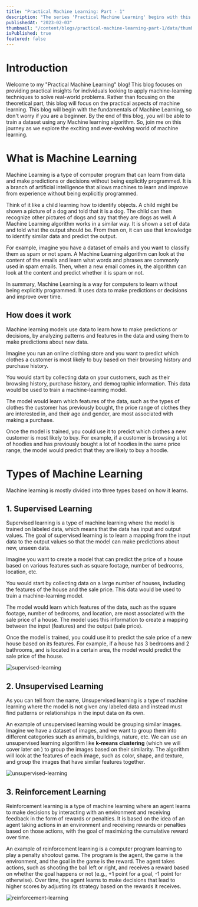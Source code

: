 ```yaml
---
title: "Practical Machine Learning: Part - 1"
description: "The series 'Practical Machine Learning' begins with this article. It covers the essentials needed to get started with machine learning, including the types of ML and basic principles."
publishedAt: "2023-02-03"
thumbnail: "/content/blogs/practical-machine-learning-part-1/data/thumbnail.png"
isPublished: true
featured: false
---
```


# Introduction

Welcome to my "Practical Machine Learning" blog! This blog focuses on providing practical insights for individuals looking to apply machine-learning techniques to solve real-world problems. Rather than focusing on the theoretical part, this blog will focus on the practical aspects of machine learning. This blog will begin with the fundamentals of Machine Learning, so don't worry if you are a beginner. By the end of this blog, you will be able to train a dataset using any Machine learning algorithm. So, join me on this journey as we explore the exciting and ever-evolving world of machine learning.

# What is Machine Learning

Machine Learning is a type of computer program that can learn from data and make predictions or decisions without being explicitly programmed. It is a branch of artificial intelligence that allows machines to learn and improve from experience without being explicitly programmed.

Think of it like a child learning how to identify objects. A child might be shown a picture of a dog and told that it is a dog. The child can then recognize other pictures of dogs and say that they are dogs as well. A Machine Learning algorithm works in a similar way. It is shown a set of data and told what the output should be. From then on, it can use that knowledge to identify similar data and predict the output.

For example, imagine you have a dataset of emails and you want to classify them as spam or not spam. A Machine Learning algorithm can look at the content of the emails and learn what words and phrases are commonly used in spam emails. Then, when a new email comes in, the algorithm can look at the content and predict whether it is spam or not.

In summary, Machine Learning is a way for computers to learn without being explicitly programmed. It uses data to make predictions or decisions and improve over time.

## How does it work

Machine learning models use data to learn how to make predictions or decisions, by analyzing patterns and features in the data and using them to make predictions about new data.

Imagine you run an online clothing store and you want to predict which clothes a customer is most likely to buy based on their browsing history and purchase history.

You would start by collecting data on your customers, such as their browsing history, purchase history, and demographic information. This data would be used to train a machine-learning model.

The model would learn which features of the data, such as the types of clothes the customer has previously bought, the price range of clothes they are interested in, and their age and gender, are most associated with making a purchase.

Once the model is trained, you could use it to predict which clothes a new customer is most likely to buy. For example, if a customer is browsing a lot of hoodies and has previously bought a lot of hoodies in the same price range, the model would predict that they are likely to buy a hoodie.

# Types of Machine Learning

Machine learning is mostly divided into three types based on how it learns.

## 1. Supervised Learning

Supervised learning is a type of machine learning where the model is trained on labeled data, which means that the data has input and output values. The goal of supervised learning is to learn a mapping from the input data to the output values so that the model can make predictions about new, unseen data.

Imagine you want to create a model that can predict the price of a house based on various features such as square footage, number of bedrooms, location, etc.

You would start by collecting data on a large number of houses, including the features of the house and the sale price. This data would be used to train a machine-learning model.

The model would learn which features of the data, such as the square footage, number of bedrooms, and location, are most associated with the sale price of a house. The model uses this information to create a mapping between the input (features) and the output (sale price).

Once the model is trained, you could use it to predict the sale price of a new house based on its features. For example, if a house has 3 bedrooms and 2 bathrooms, and is located in a certain area, the model would predict the sale price of the house.

![supervised-learning](/content/blogs/practical-machine-learning-part-1/data/supervised-learning.png)

## 2. Unsupervised Learning

As you can tell from the name, Unsupervised learning is a type of machine learning where the model is not given any labeled data and instead must find patterns or relationships in the input data on its own.

An example of unsupervised learning would be grouping similar images. Imagine we have a dataset of images, and we want to group them into different categories such as animals, buildings, nature, etc. We can use an unsupervised learning algorithm like **k-means clustering** (which we will cover later on ) to group the images based on their similarity. The algorithm will look at the features of each image, such as color, shape, and texture, and group the images that have similar features together.

![unsupervised-learning](/content/blogs/practical-machine-learning-part-1/data/unsupervised-learning.png)

## 3. Reinforcement Learning

Reinforcement learning is a type of machine learning where an agent learns to make decisions by interacting with an environment and receiving feedback in the form of rewards or penalties. It is based on the idea of an agent taking actions in an environment and receiving rewards or penalties based on those actions, with the goal of maximizing the cumulative reward over time.

An example of reinforcement learning is a computer program learning to play a penalty shootout game. The program is the agent, the game is the environment, and the goal in the game is the reward. The agent takes actions, such as shooting the ball left or right, and receives a reward based on whether the goal happens or not (e.g., +1 point for a goal, -1 point for otherwise). Over time, the agent learns to make decisions that lead to higher scores by adjusting its strategy based on the rewards it receives.

![reinforcement-learning](/content/blogs/practical-machine-learning-part-1/data/reinforcement-learning.png)
